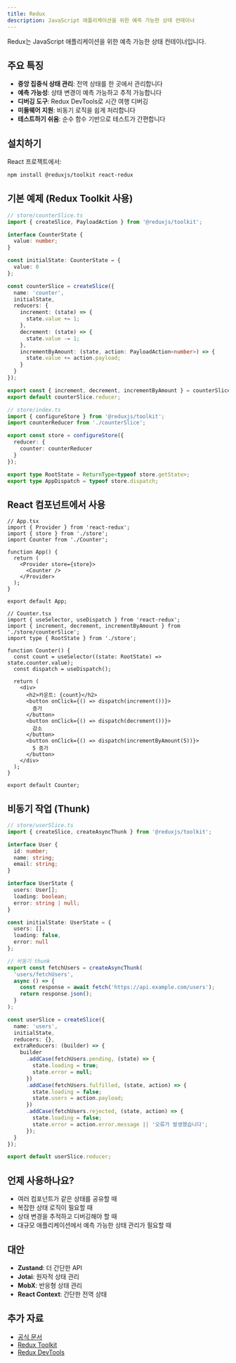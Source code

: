 ```yaml
---
title: Redux
description: JavaScript 애플리케이션을 위한 예측 가능한 상태 컨테이너
---
```


Redux는 JavaScript 애플리케이션을 위한 예측 가능한 상태 컨테이너입니다.

## 주요 특징

- **중앙 집중식 상태 관리**: 전역 상태를 한 곳에서 관리합니다
- **예측 가능성**: 상태 변경이 예측 가능하고 추적 가능합니다
- **디버깅 도구**: Redux DevTools로 시간 여행 디버깅
- **미들웨어 지원**: 비동기 로직을 쉽게 처리합니다
- **테스트하기 쉬움**: 순수 함수 기반으로 테스트가 간편합니다

## 설치하기

React 프로젝트에서:

```bash
npm install @reduxjs/toolkit react-redux
```

## 기본 예제 (Redux Toolkit 사용)

```typescript
// store/counterSlice.ts
import { createSlice, PayloadAction } from '@reduxjs/toolkit';

interface CounterState {
  value: number;
}

const initialState: CounterState = {
  value: 0
};

const counterSlice = createSlice({
  name: 'counter',
  initialState,
  reducers: {
    increment: (state) => {
      state.value += 1;
    },
    decrement: (state) => {
      state.value -= 1;
    },
    incrementByAmount: (state, action: PayloadAction<number>) => {
      state.value += action.payload;
    }
  }
});

export const { increment, decrement, incrementByAmount } = counterSlice.actions;
export default counterSlice.reducer;
```

```typescript
// store/index.ts
import { configureStore } from '@reduxjs/toolkit';
import counterReducer from './counterSlice';

export const store = configureStore({
  reducer: {
    counter: counterReducer
  }
});

export type RootState = ReturnType<typeof store.getState>;
export type AppDispatch = typeof store.dispatch;
```

## React 컴포넌트에서 사용

```tsx
// App.tsx
import { Provider } from 'react-redux';
import { store } from './store';
import Counter from './Counter';

function App() {
  return (
    <Provider store={store}>
      <Counter />
    </Provider>
  );
}

export default App;
```

```tsx
// Counter.tsx
import { useSelector, useDispatch } from 'react-redux';
import { increment, decrement, incrementByAmount } from './store/counterSlice';
import type { RootState } from './store';

function Counter() {
  const count = useSelector((state: RootState) => state.counter.value);
  const dispatch = useDispatch();

  return (
    <div>
      <h2>카운트: {count}</h2>
      <button onClick={() => dispatch(increment())}>
        증가
      </button>
      <button onClick={() => dispatch(decrement())}>
        감소
      </button>
      <button onClick={() => dispatch(incrementByAmount(5))}>
        5 증가
      </button>
    </div>
  );
}

export default Counter;
```

## 비동기 작업 (Thunk)

```typescript
// store/userSlice.ts
import { createSlice, createAsyncThunk } from '@reduxjs/toolkit';

interface User {
  id: number;
  name: string;
  email: string;
}

interface UserState {
  users: User[];
  loading: boolean;
  error: string | null;
}

const initialState: UserState = {
  users: [],
  loading: false,
  error: null
};

// 비동기 thunk
export const fetchUsers = createAsyncThunk(
  'users/fetchUsers',
  async () => {
    const response = await fetch('https://api.example.com/users');
    return response.json();
  }
);

const userSlice = createSlice({
  name: 'users',
  initialState,
  reducers: {},
  extraReducers: (builder) => {
    builder
      .addCase(fetchUsers.pending, (state) => {
        state.loading = true;
        state.error = null;
      })
      .addCase(fetchUsers.fulfilled, (state, action) => {
        state.loading = false;
        state.users = action.payload;
      })
      .addCase(fetchUsers.rejected, (state, action) => {
        state.loading = false;
        state.error = action.error.message || '오류가 발생했습니다';
      });
  }
});

export default userSlice.reducer;
```

## 언제 사용하나요?

- 여러 컴포넌트가 같은 상태를 공유할 때
- 복잡한 상태 로직이 필요할 때
- 상태 변경을 추적하고 디버깅해야 할 때
- 대규모 애플리케이션에서 예측 가능한 상태 관리가 필요할 때

## 대안

- **Zustand**: 더 간단한 API
- **Jotai**: 원자적 상태 관리
- **MobX**: 반응형 상태 관리
- **React Context**: 간단한 전역 상태

## 추가 자료

- [공식 문서](https://redux.js.org)
- [Redux Toolkit](https://redux-toolkit.js.org)
- [Redux DevTools](https://github.com/reduxjs/redux-devtools)

